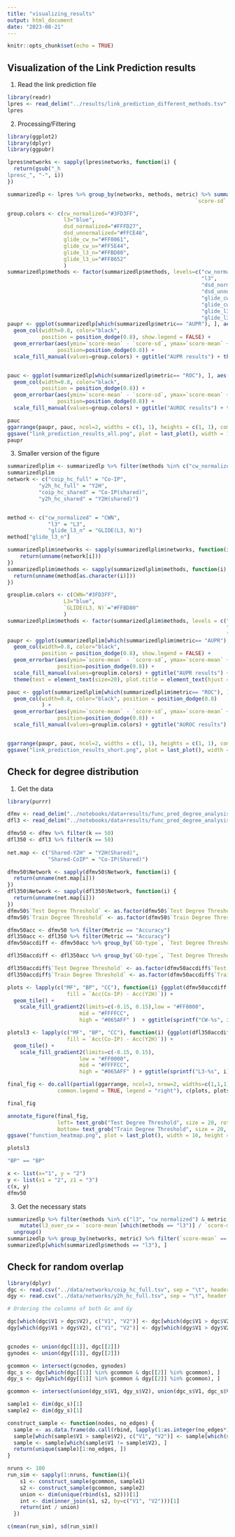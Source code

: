 ```yaml
---
title: "visualizing_results"
output: html_document
date: "2023-08-21"
---
```


```r
knitr::opts_chunk$set(echo = TRUE)
```

## Visualization of the Link Prediction results

1. Read the link prediction file
```r
library(readr)
lpres <- read_delim("../results/link_prediction_different_methods.tsv", delim = "\t")
lpres
```


2. Processing/Filtering
```r
library(ggplot2)
library(dplyr)
library(ggpubr)

lpres$networks <- sapply(lpres$networks, function(i) {
  return(gsub("_h
lpresc_", "-", i))
})

summarizedlp <- lpres %>% group_by(networks, methods, metric) %>% summarize(`score-mean` = mean(score), 
                                                            `score-sd` = sd(score))

group.colors <- c(cw_normalized="#3FD3FF", 
                  l3="blue",
                  dsd_normalized="#FFFD27",
                  dsd_unnormalized="#FFCE46",
                  glide_cw_n="#FF0061",
                  glide_cw_u="#FF5E44",
                  glide_l3_n="#FFBD80",
                  glide_l3_u="#FF8652"
                  )
summarizedlp$methods <- factor(summarizedlp$methods, levels=c("cw_normalized",
                                                              "l3",
                                                              "dsd_normalized",
                                                              "dsd_unnormalized",
                                                              "glide_cw_n",
                                                              "glide_cw_u",
                                                              "glide_l3_n",
                                                              "glide_l3_u"))
paupr <- ggplot(summarizedlp[which(summarizedlp$metric== "AUPR"), ], aes(x=networks, y=`score-mean`, fill = `methods`)) +
  geom_col(width=0.8, color="black",
           position = position_dodge(0.8), show.legend = FALSE) + 
  geom_errorbar(aes(ymin=`score-mean` - `score-sd`, ymax=`score-mean` + `score-sd`), width=.2,
                position=position_dodge(0.8)) + 
  scale_fill_manual(values=group.colors) + ggtitle("AUPR results") + theme(plot.title = element_text(hjust = 0.5))


pauc <- ggplot(summarizedlp[which(summarizedlp$metric== "ROC"), ], aes(x=networks, y=`score-mean`, fill = `methods`)) +
  geom_col(width=0.8, color="black",
           position = position_dodge(0.8)) + 
  geom_errorbar(aes(ymin=`score-mean` - `score-sd`, ymax=`score-mean` + `score-sd`), width=.2,
                position=position_dodge(0.8)) + 
  scale_fill_manual(values=group.colors) + ggtitle("AUROC results") + theme(plot.title = element_text(hjust = 0.5))

pauc
ggarrange(paupr, pauc, ncol=2, widths = c(1, 1), heights = c(1, 1), common.legend = TRUE)
ggsave("link_prediction_results_all.png", plot = last_plot(), width = 16, height =8)
paupr
```



3. Smaller version of the figure
```r
summarizedlplim <- summarizedlp %>% filter(methods %in% c("cw_normalized", "l3", "glide_l3_n"))
summarizedlplim
network <- c("coip_hc_full" = "Co-IP",
          "y2h_hc_full" = "Y2H",
          "coip_hc_shared" = "Co-IP(shared)",
          "y2h_hc_shared" = "Y2H(shared)")


method <- c("cw_normalized" = "CWN",
             "l3" = "L3",
             "glide_l3_n" = "GLIDE(L3, N)")
method["glide_l3_n"]

summarizedlplim$networks <- sapply(summarizedlplim$networks, function(i) {
    return(unname(network[i]))
})
summarizedlplim$methods <- sapply(summarizedlplim$methods, function(i) {
  return(unname(method[as.character(i)]))
})

grouplim.colors <- c(CWN="#3FD3FF", 
                  L3="blue",
                  `GLIDE(L3, N)`="#FFBD80"
                  )
summarizedlplim$methods <- factor(summarizedlplim$methods, levels = c("CWN",
                                                                      "L3",
                                                                      "GLIDE(L3, N)"))
paupr <- ggplot(summarizedlplim[which(summarizedlplim$metric== "AUPR"), ], aes(x=networks, y=`score-mean`, fill = `methods`)) +
  geom_col(width=0.8, color="black",
           position = position_dodge(0.8), show.legend = FALSE) + 
  geom_errorbar(aes(ymin=`score-mean` - `score-sd`, ymax=`score-mean` + `score-sd`), width=.2,
                position=position_dodge(0.8)) + 
  scale_fill_manual(values=grouplim.colors) + ggtitle("AUPR results") +
  theme(text = element_text(size=20), plot.title = element_text(hjust = 0.5))

pauc <- ggplot(summarizedlplim[which(summarizedlplim$metric== "ROC"), ], aes(x=networks, y=`score-mean`, fill = `methods`)) +
  geom_col(width=0.8, color="black", position = position_dodge(0.8)
           ) + 
  geom_errorbar(aes(ymin=`score-mean` - `score-sd`, ymax=`score-mean` + `score-sd`), width=.2,
                position=position_dodge(0.8)) + 
  scale_fill_manual(values=grouplim.colors) + ggtitle("AUROC results") + theme(text = element_text(size=20), plot.title = element_text(hjust = 0.5))


ggarrange(paupr, pauc, ncol=2, widths = c(1, 1), heights = c(1, 1), common.legend = TRUE)
ggsave("link_prediction_results_short.png", plot = last_plot(), width = 16, height =8)
```


## Check for degree distribution

1. Get the data
```r
library(purrr)

dfmv <- read_delim("../notebooks/data+results/func_pred_degree_analysis_mv.tsv", delim = "\t")
dfl3 <- read_delim("../notebooks/data+results/func_pred_degree_analysis_l3.tsv", delim = "\t")

dfmv50 <- dfmv %>% filter(k == 50)
dfl350 <- dfl3 %>% filter(k == 50)
 
net.map <- c("Shared-Y2H" = "Y2H(Shared)",
             "Shared-CoIP" = "Co-IP(Shared)")

dfmv50$Network <- sapply(dfmv50$Network, function(i) {
  return(unname(net.map[i]))
})
dfl350$Network <- sapply(dfl350$Network, function(i) {
  return(unname(net.map[i]))
})
dfmv50$`Test Degree Threshold` <- as.factor(dfmv50$`Test Degree Threshold`)
dfmv50$`Train Degree Threshold` <- as.factor(dfmv50$`Train Degree Threshold`)

dfmv50acc <- dfmv50 %>% filter(Metric == "Accuracy")
dfl350acc <- dfl350 %>% filter(Metric == "Accuracy")
dfmv50accdiff <- dfmv50acc %>% group_by(`GO-type`, `Test Degree Threshold`, `Train Degree Threshold`) %>% summarize(`Acc(Co-IP) - Acc(Y2H)` = (`Score-Avg`[Network == "Co-IP(Shared)"] - `Score-Avg`[Network == "Y2H(Shared)"]))

dfl350accdiff <- dfl350acc %>% group_by(`GO-type`, `Test Degree Threshold`, `Train Degree Threshold`) %>% summarize(`Acc(Co-IP) - Acc(Y2H)` = (`Score-Avg`[Network == "Co-IP(Shared)"] - `Score-Avg`[Network == "Y2H(Shared)"]))

dfl350accdiff$`Test Degree Threshold` <- as.factor(dfmv50accdiff$`Test Degree Threshold`)
dfl350accdiff$`Train Degree Threshold` <- as.factor(dfmv50accdiff$`Train Degree Threshold`)

plots <- lapply(c("MF", "BP", "CC"), function(i) {ggplot(dfmv50accdiff %>% filter(`GO-type` == i), aes(x = `Train Degree Threshold`, y = `Test Degree Threshold`,
                   fill = `Acc(Co-IP) - Acc(Y2H)`)) + 
  geom_tile() +
    scale_fill_gradient2(limits=c(-0.15, 0.15),low = "#FF0000",
                       mid = "#FFFFCC",
                       high = "#065AFF" )  + ggtitle(sprintf("CW-%s", i)) + theme(text = element_text(size=20), plot.title = element_text(hjust = 0.5), legend.spacing.x=unit(1.0, 'cm')) + rremove("xlab") + rremove("ylab")}) 

plotsl3 <- lapply(c("MF", "BP", "CC"), function(i) {ggplot(dfl350accdiff %>% filter(`GO-type` == i), aes(x = `Train Degree Threshold`, y = `Test Degree Threshold`,
                   fill = `Acc(Co-IP) - Acc(Y2H)`)) + 
  geom_tile() +
    scale_fill_gradient2(limits=c(-0.15, 0.15),
                       low = "#FF0000",
                       mid = "#FFFFCC",
                       high = "#065AFF" ) + ggtitle(sprintf("L3-%s", i)) + theme(text = element_text(size=20), plot.title = element_text(hjust = 0.5), legend.spacing.x=unit(1.0, 'cm'))+ rremove("xlab") + rremove("ylab")}) 

final_fig <- do.call(partial(ggarrange, ncol=3, nrow=2, widths=c(1,1,1), heights=c(1,1),
                common.legend = TRUE, legend = "right"), c(plots, plotsl3))

final_fig

annotate_figure(final_fig, 
                left= text_grob("Test Degree Threshold", size = 20, rot = 90), 
                bottom= text_grob("Train Degree Threshold", size = 20, hjust = 0.9))
ggsave("function_heatmap.png", plot = last_plot(), width = 16, height =10)

plotsl3

"BP" == "BP" 

x <- list(x="1", y = "2")
y <- list(x1 = "2", z1 = "3")
c(x, y)
dfmv50
```


3. Get the necessary stats
```r
summarizedlp %>% filter(methods %in% c("l3", "cw_normalized") & metric == "AUPR") %>% group_by(networks) %>%
    mutate(l3_over_cw = `score-mean`[which(methods == "l3")] / `score-mean`[which(methods == "cw_normalized")]) %>%# / `score-mean`["methods" == "cw_normalized"][1]) %>% 
  ungroup()
summarizedlp %>% group_by(networks, metric) %>% filter(`score-mean` == max(`score-mean`))
summarizedlp[which(summarizedlp$methods == "l3"), ]
```




## Check for random overlap
```r
library(dplyr)
dgc <- read.csv("../data/networks/coip_hc_full.tsv", sep = "\t", header = FALSE)
dgy <- read.csv("../data/networks/y2h_hc_full.tsv", sep = "\t", header = FALSE)

# Ordering the columns of both Gc and Gy

dgc[which(dgc$V1 > dgc$V2), c("V1", "V2")] <- dgc[which(dgc$V1 > dgc$V2), c("V2", "V1")]
dgy[which(dgy$V1 > dgy$V2), c("V1", "V2")] <- dgy[which(dgy$V1 > dgy$V2), c("V2", "V1")]


gcnodes <- union(dgc[[1]], dgc[[2]])
gynodes <- union(dgy[[1]], dgy[[2]])

gcommon <- intersect(gcnodes, gynodes)
dgc_s <- dgc[which(dgc[[1]] %in% gcommon & dgc[[2]] %in% gcommon), ]
dgy_s <- dgy[which(dgy[[1]] %in% gcommon & dgy[[2]] %in% gcommon), ]

gcommon <- intersect(union(dgy_s$V1, dgy_s$V2), union(dgc_s$V1, dgc_s$V2))

sample1 <- dim(dgc_s)[1]
sample2 <- dim(dgy_s)[1]

construct_sample <- function(nodes, no_edges) {
  sample <- as.data.frame(do.call(rbind, lapply(1:as.integer(no_edges*1.5), function(i) {return(sample(gcommon, 2, replace=2))})))
  sample[which(sample$V1 > sample$V2), c("V1", "V2")] <- sample[which(sample$V1 > sample$V2), c("V2", "V1")]
  sample <- sample[which(sample$V1 != sample$V2), ]
  return(unique(sample)[1:no_edges, ])
}

nruns <- 100
run_sim <- sapply(1:nruns, function(i){
    s1 <- construct_sample(gcommon, sample1)
    s2 <- construct_sample(gcommon, sample2)
    union <- dim(unique(rbind(s1, s2)))[1]
    int <- dim(inner_join(s1, s2, by=c("V1", "V2")))[1]
    return(int / union)
  })

c(mean(run_sim), sd(run_sim))
```
